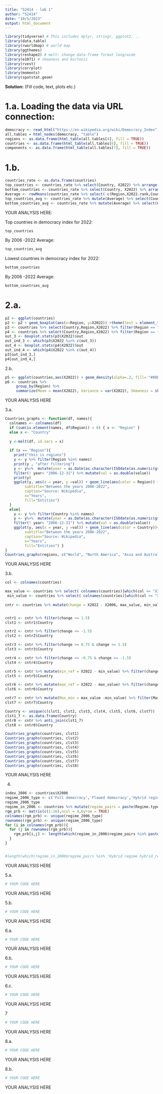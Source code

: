 ---
title: "52414 - lab 1"
author: "52414"
date: "10/5/2023"
output: html_document
---

```{r}
library(tidyverse) # This includes dplyr, stringr, ggplot2, .. 
library(data.table)
library(rworldmap) # world map
library(ggthemes)
library(reshape2) # melt: change data-frame format long/wide
library(e1071) # skewness and kurtosis
library(rvest)
library(corrplot)
library(moments)
library(spatstat.geom)

```

**Solution:** (Fill code, text, plots etc.)

# 1.a. Loading the data via URL connection:

```{r, cache=TRUE}
democracy <- read_html("https://en.wikipedia.org/wiki/Democracy_Index")
all.tables = html_nodes(democracy, "table")  
regions <- as.data.frame(html_table(all.tables[4], fill = TRUE))
countries <- as.data.frame(html_table(all.tables[6], fill = TRUE))
components <- as.data.frame(html_table(all.tables[7], fill = TRUE))
```

# 1.b.

```{r, cache=TRUE}
countries_rate <- as.data.frame(countries)
top_countries <- countries_rate %>% select(Country, X2022) %>% arrange(desc(X2022)) %>% head(5)
bottom_countries <- countries_rate %>% select(Country, X2022) %>% arrange(X2022) %>% head(5)
Average <- rowMeans(countries_rate %>% select(-c(Region,X2022.rank,Country, Regime.type)))
top_countries_avg <- countries_rate %>% mutate(Average) %>% select(Country,Average) %>% arrange(desc(Average)) %>% head(5)
bottom_countries_avg <- countries_rate %>% mutate(Average) %>% select(Country, Average) %>% arrange(Average) %>% head(5)
```

YOUR ANALYSIS HERE:

Top countries in democracy index for 2022:

```{r}
top_countries
```

By 2006 -2022 Average:

```{r}
top_countries_avg
```

Lowest countries in democracy index for 2022:

```{r}
bottom_countries
```

By 2006 -2022 Average:

```{r}
bottom_countries_avg
```

# 2.a.

```{r, cache=TRUE}
p2 <- ggplot(countries)
p2 <- p2 + geom_boxplot(aes(x=Region, y=X2022)) +theme(text = element_text(size = 6))
p3 <- countries %>% select(Country,Region,X2022) %>% filter(Region == "Middle East and North Africa")
p4 <- countries %>% select(Country,Region,X2022) %>% filter(Region == "Western Europe")
out_3 <- boxplot.stats(p3$X2022)$out
out_ind_3 <- which(p3$X2022 %in% c(out_3))
out_4 <- boxplot.stats(p4$X2022)$out
out_ind_4 <- which(p4$X2022 %in% c(out_4))
p3[out_ind_3,]
p4[out_ind_4,]

```


2.b.

```{r, cache=TRUE}
p5 <- ggplot(countries,aes(X2022)) + geom_density(alpha=.2, fill= "#00BFC4") + facet_wrap(~Region)
p6 <- countries %>% 
     group_by(Region) %>%
     summarize(Mean = mean(X2022), Variance = var(X2022), Skewness = skewness(X2022), Kurtosis = kurtosis(X2022))
```

YOUR ANALYSIS HERE

3.a.

```{r, cache=TRUE}
Countries_graphs <- function(df, names){
  colnames <- colnames(df)
  if (sum(is.element(names, df$Region)) > 0) { x <- "Region" }
  else x <- "Country"
  
  y <-melt(df, id.vars = x)
  
  if (x == "Region"){
    print("this is regions")
    y <- y %>% filter(Region %in% names)
    print(y , "after filtering")
    y <- y%>%  mutate(year = as.Date(as.character(ISOdate(as.numeric(gsub('X', '', variable)),12,31)))) %>% 
    filter(! year< "2006-12-31") %>% mutate(val = as.double(value))
    print(y)
    ggplot(y, aes(x = year, y =val)) + geom_line(aes(color = Region)) + labs(title="Democracy", 
         subtitle="Between the years 2006-2022",
         caption="Source: Wikipedia",
         x="Years",
         fill="Entities") 
  }
  else{
    y <- y %>% filter(Country %in% names)
    y <- y%>%  mutate(year = as.Date(as.character(ISOdate(as.numeric(gsub('X', '', variable)),12,31)))) %>% 
    filter(! year< "2006-12-31") %>% mutate(val = as.double(value))
    ggplot(y, aes(x = year, y =val)) + geom_line(aes(color = Country))+ labs(title="Democracy Index", 
         subtitle="Between the years 2006-2022",
         caption="Source: Wikipedia",
         x="Years",
         fill="Entities") }
}
Countries_graphs(regions, c("World", "North America", "Asia and Australasia"))
```

YOUR ANALYSIS HERE

3.b.

```{r, cache=TRUE}
col <- colnames(countries)

max_value <- countries %>% select( colnames(countries)[which(col <= "X2022" & col >= "X2006")]) %>% apply( 1, max)
 min_value <- countries %>% select( colnames(countries)[which(col <= "X2022" & col >= "X2006")]) %>% apply( 1, min)
 
cntr <- countries %>% mutate(change = X2022 - X2006, max_value, min_value)


cntr1 <- cntr %>% filter(change >= 1.5)
clst1 <- cntr1$Country

cntr2 <- cntr %>% filter(change <= -1.5)
clst2 <- cntr2$Country

cntr3 <- cntr %>% filter(change >= 0.75 & change <= 1.5)
clst3 <- cntr3$Country

cntr4 <- cntr %>% filter(change <= -0.75 & change >= -1.5)
clst4 <- cntr4$Country

cntr5 <- cntr %>% mutate(min_ref = X2022 - min_value) %>% filter(change <= -0.75 & min_ref  >= 0.75)
clst5 <- cntr5$Country

cntr6 <- cntr %>% mutate(max_ref = X2022 - max_value) %>% filter(change >= 0.75 & max_ref  <= -0.75)
clst6 <- cntr6$Country

cntr7 <- cntr %>% mutate(Max_min = max_value -min_value) %>% filter(Max_min <= 0.5)
clst7 <- cntr7$Country

Country <- unique(c(clst1, clst2, clst3, clst4, clst5, clst6, clst7))
clst1_7 <- as.data.frame(Country)
cntr8 <- cntr %>% anti_join(clst1_7)
clst8 <- cntr8$Country

Countries_graphs(countries, clst1)
Countries_graphs(countries, clst2)
Countries_graphs(countries, clst3)
Countries_graphs(countries, clst4)
Countries_graphs(countries, clst5)
Countries_graphs(countries, clst6)
Countries_graphs(countries, clst7)
Countries_graphs(countries, clst8)

```

YOUR ANALYSIS HERE

4.  

```{r, cache=TRUE}

index_2006 <- countries$X2006
regime_2006_type <- c('Full democracy','Flawed democracy','Hybrid regime','Authoritarian')[(index_2006 %in% seq(8,10,0.01)) + 2*(index_2006 %in% seq(6,7.99,0.01)) + 3*(index_2006 %in% seq(4,5.99,0.01)) + 4*(index_2006 %in% seq(0,3.99,0.01))]
regime_2006_type
regime_in_2006 <- countries %>% mutate(regime_pairs = paste(Regime.type,regime_2006_type))
rgm_prb <- matrix(c(1:16),ncol = 4,byrow = TRUE)
colnames(rgm_prb) <- unique(regime_2006_type)
rownames(rgm_prb) <- unique(regime_2006_type)
for (i in colnames(rgm_prb)){
  for (j in rownames(rgm_prb)){
    rgm_prb[i,j] <- length(which(regime_in_2006$regime_pairs %in% paste(i,j)))/length(countries$Country)
  }
} 


#length(which(regime_in_2006$regime_pairs %in% 'Hybrid regime hybrid_regimes'))

```

YOUR ANALYSIS HERE

5.a.

```{r, cache=TRUE}
# YOUR CODE HERE
```

YOUR ANALYSIS HERE

5.b.

```{r, cache=TRUE}
# YOUR CODE HERE
```

YOUR ANALYSIS HERE

6.a.

```{r, cache=TRUE}
# YOUR CODE HERE
```

YOUR ANALYSIS HERE

6.b.

```{r, cache=TRUE}
# YOUR CODE HERE
```

YOUR ANALYSIS HERE

6.c.

```{r, cache=TRUE}
# YOUR CODE HERE
```

YOUR ANALYSIS HERE

7

```{r, cache=TRUE}
# YOUR CODE HERE
```

YOUR ANALYSIS HERE

8.a.

```{r, cache=TRUE}
# YOUR CODE HERE
```

YOUR ANALYSIS HERE

8.b.

```{r, cache=TRUE}
# YOUR CODE HERE
```

YOUR ANALYSIS HERE
